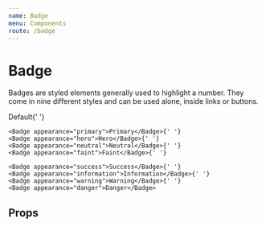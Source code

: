 ```yaml
---
name: Badge
menu: Components
route: /badge
---
```



# Badge

Badges are styled elements generally used to highlight a number. They come in nine different styles and can be used alone, inside links or buttons.

<Playground>
	<Badge>Default</Badge>{' '}

    <Badge appearance="primary">Primary</Badge>{' '}
    <Badge appearance="hero">Hero</Badge>{' '}
    <Badge appearance="neutral">Neutral</Badge>{' '}
    <Badge appearance="faint">Faint</Badge>{' '}

    <Badge appearance="success">Success</Badge>{' '}
    <Badge appearance="information">Information</Badge>{' '}
    <Badge appearance="warning">Warning</Badge>{' '}
    <Badge appearance="danger">Danger</Badge>

</Playground>

## Props

<PropsTable of={Badge} />
